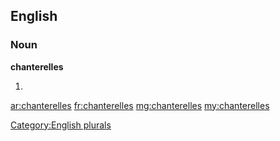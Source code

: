 ==English==

===Noun===
'''chanterelles'''

# {{plural of|chanterelle}}

[[Category:English plurals]]

[[ar:chanterelles]]
[[fr:chanterelles]]
[[mg:chanterelles]]
[[my:chanterelles]]